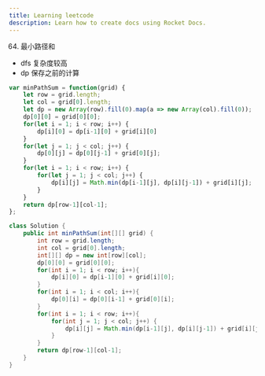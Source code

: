 ```yaml
---
title: Learning leetcode
description: Learn how to create docs using Rocket Docs.
---
```


64. 最小路径和
- dfs 复杂度较高
- dp  保存之前的计算
```javascript
var minPathSum = function(grid) {
    let row = grid.length;
    let col = grid[0].length;
    let dp = new Array(row).fill(0).map(a => new Array(col).fill(0));
    dp[0][0] = grid[0][0];
    for(let i = 1; i < row; i++) {
        dp[i][0] = dp[i-1][0] + grid[i][0]
    }
    for(let j = 1; j < col; j++) {
        dp[0][j] = dp[0][j-1] + grid[0][j];
    }
    for(let i = 1; i < row; i++) {
        for(let j = 1; j < col; j++) {
            dp[i][j] = Math.min(dp[i-1][j], dp[i][j-1]) + grid[i][j];
        }
    }
    return dp[row-1][col-1];
};
```

```java
class Solution {
    public int minPathSum(int[][] grid) {
        int row = grid.length;
        int col = grid[0].length;
        int[][] dp = new int[row][col];
        dp[0][0] = grid[0][0];
        for(int i = 1; i < row; i++){
            dp[i][0] = dp[i-1][0] + grid[i][0];
        }
        for(int i = 1; i < col; i++){
            dp[0][i] = dp[0][i-1] + grid[0][i];
        }
        for(int i = 1; i < row; i++){
            for(int j = 1; j < col; j++) {
                dp[i][j] = Math.min(dp[i-1][j], dp[i][j-1]) + grid[i][j];
            }
        }
        return dp[row-1][col-1];
    }
}
```
